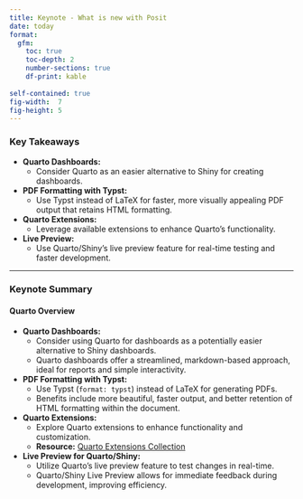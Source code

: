 ```yaml
---
title: Keynote - What is new with Posit
date: today 
format:
  gfm:
    toc: true
    toc-depth: 2
    number-sections: true
    df-print: kable
    
self-contained: true
fig-width:  7
fig-height: 5
---
```



### Key Takeaways
- **Quarto Dashboards:** 
  - Consider Quarto as an easier alternative to Shiny for creating dashboards.
  
- **PDF Formatting with Typst:** 
  - Use Typst instead of LaTeX for faster, more visually appealing PDF output that retains HTML formatting.
  
- **Quarto Extensions:** 
  - Leverage available extensions to enhance Quarto's functionality.
  
- **Live Preview:** 
  - Use Quarto/Shiny’s live preview feature for real-time testing and faster development.

---

### Keynote Summary

#### **Quarto Overview**
- **Quarto Dashboards:**
  - Consider using Quarto for dashboards as a potentially easier alternative to Shiny dashboards.
  - Quarto dashboards offer a streamlined, markdown-based approach, ideal for reports and simple interactivity.

- **PDF Formatting with Typst:**
  - Use Typst (`format: typst`) instead of LaTeX for generating PDFs.
  - Benefits include more beautiful, faster output, and better retention of HTML formatting within the document.

- **Quarto Extensions:**
  - Explore Quarto extensions to enhance functionality and customization.
  - **Resource:** [Quarto Extensions Collection](https://m.canouil.dev/quarto-extensions/)

- **Live Preview for Quarto/Shiny:**
  - Utilize Quarto’s live preview feature to test changes in real-time.
  - Quarto/Shiny Live Preview allows for immediate feedback during development, improving efficiency.






